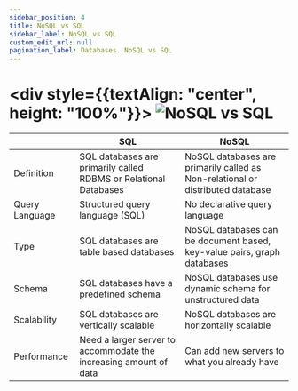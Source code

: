 ```yaml
---
sidebar_position: 4
title: NoSQL vs SQL
sidebar_label: NoSQL vs SQL
custom_edit_url: null
pagination_label: Databases. NoSQL vs SQL
---
```


# <div style={{textAlign: "center", height: "100%"}}> ![NoSQL vs SQL](../img/nosql-vs-sql.png) </div>
<table>
  <thead>
    <th></th>
    <th>SQL</th>
    <th>NoSQL</th>
  </thead>
  <tbody>
    <tr>
      <td>Definition</td>
      <td>SQL databases are primarily called RDBMS or Relational Databases</td>
      <td>NoSQL databases are primarily called as Non-relational or distributed database</td>
    </tr>
    <tr>
      <td>Query Language</td>
      <td>Structured query language (SQL)</td>
      <td>No declarative query language</td>
    </tr>
    <tr>
      <td>Type</td>
      <td>SQL databases are table based databases</td>
      <td>NoSQL databases can be document based, key-value pairs, graph databases</td>
    </tr>
    <tr>
      <td>Schema</td>
      <td>SQL databases have a predefined schema	</td>
      <td>NoSQL databases use dynamic schema for unstructured data</td>
    </tr>
    <tr>
      <td>Scalability</td>
      <td>SQL databases are vertically scalable</td>
      <td>NoSQL databases are horizontally scalable</td>
    </tr>
    <tr>
      <td>Performance</td>
      <td>Need a larger server to accommodate the increasing amount of data</td>
      <td>Can add new servers to what you already have</td>
    </tr>
  </tbody>
</table>
